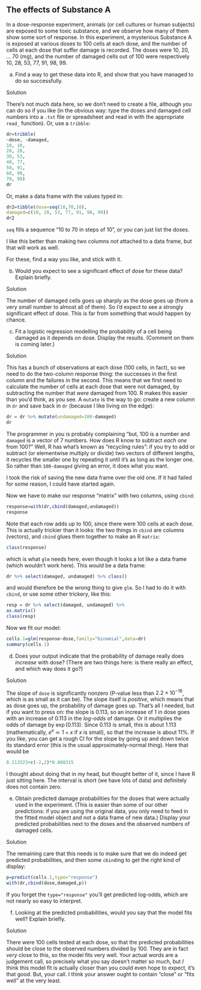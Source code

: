 ##  The effects of Substance A


 In a dose-response experiment, animals (or
cell cultures or human subjects) are exposed to some toxic substance,
and we observe how many of them show some sort of response. In this
experiment, a mysterious Substance A is exposed at various doses to
100 cells at each dose, and the number of cells at each dose that
suffer damage is recorded. The doses were 10, 20, ... 70 (mg), and
the number of damaged cells out of 100 were respectively 10, 28, 53,
77, 91, 98, 99.



(a) Find a way to get these data into R, and show that you have
managed to do so successfully.


Solution


There's not much data here, so we don't need to create a file,
although you can do so if you like (in the obvious way: type the
doses and damaged cell numbers into a `.txt` file or
spreadsheet and read in with the appropriate `read_`
function). 
Or, use a `tribble`:
```r
dr=tribble(
~dose, ~damaged,
10, 10,
20, 28,
30, 53,
40, 77,
50, 91,
60, 98,
70, 99)
dr
```

       
Or, make a data frame with the values typed in:

```r
dr2=tibble(dose=seq(10,70,10),
damaged=c(10, 28, 53, 77, 91, 98, 99))
dr2
```

 

`seq` fills a sequence "10 to 70 in steps of 10", or you can
just list the doses.

I like this better than making two columns *not* attached to a
data frame, but that will work as well.

For these, find a way you like, and stick with it.

    


(b) Would you expect to see a significant effect of dose for
these data?
Explain briefly.


Solution


The number of damaged cells goes up sharply as the dose goes up
(from a very small number to almost all of them). So I'd expect
to see a strongly significant effect of dose. This is far from
something that would happen by chance.
 


(c) Fit a logistic regression modelling the probability of a
cell being damaged as it depends on dose. Display the
results. (Comment on them is coming later.)


Solution


This has a bunch of observations at each dose (100 cells, in
fact), so we need to do the two-column response thing: the
successes in the first column and the failures in the
second. This means that we first need to calculate the number of
cells at each dose that were not damaged, by subtracting the
number that *were* damaged from 100. R makes this easier
than you'd think, as
you see. A `mutate` is the way to
go: create a new column in `dr` and save back in
`dr` (because I like living on the edge):
```r
dr = dr %>% mutate(undamaged=100-damaged)
dr
```

       

The programmer in you is probably complaining "but, 100 is a number and `damaged` is a vector of 7 numbers. How does R know to subtract *each one* from 100?" Well, R has what's known as
"recycling rules": if you try to add or subtract (or elementwise
multiply or divide) two vectors of different lengths, it recycles the
smaller one by repeating it until it's as long as the longer one. So
rather than `100-damaged` giving an error, it does what you
want.\endnote{The usual application of this is to combine a number
with a vector. If you try to subtract a length-2 vector from a
length-6 vector, R will repeat the shorter one three times and do
the subtraction, but if you try to subtract a length-2 vector from a
length-*7* vector, where you'd have to repeat the shorter one a
fractional number of times, R will do it, but you'll get a warning,
because this is probably *not* what you wanted. Try it and see.}

I took the risk of saving the new data frame over the old one. If it
had failed for some reason, I could have started again.

Now we have to make our response "matrix" with two columns, using `cbind`:

```r
response=with(dr,cbind(damaged,undamaged))
response
```

 

Note that each row adds up to 100, since there were 100 cells at each
dose. This is actually trickier than it looks: the two things in
`cbind` are columns (vectors), and `cbind` glues them
together to make an R `matrix`:

```r
class(response)
```

 

which is what `glm` needs here, even though it looks a lot like
a data frame (which wouldn't work here). This *would* be a data
frame:

```r
dr %>% select(damaged, undamaged) %>% class()
```

 

and would therefore be the wrong thing to give `glm`. So I had
to do it with `cbind`, or use some other trickery, like this:

```r
resp = dr %>% select(damaged, undamaged) %>%
as.matrix()
class(resp)
```

 

Now we fit our model:

```r
cells.1=glm(response~dose,family="binomial",data=dr)
summary(cells.1)
```

 
    


(d) Does your output indicate that the probability of damage
really does *increase* with dose? (There are two things here:
is there really an effect, and which way does it go?)


Solution


The slope of `dose` is significantly nonzero (P-value
less than $2.2 \times 10^{-16}$, which is as small as it can
be). The slope itself is *positive*, which means that as
dose goes up, the probability of damage goes up. 
That's all I needed, but if you want to press on: the slope is
0.113, so an increase of 1 in dose goes with an increase of
0.113 in the *log-odds* of damage. Or it multiplies the
odds of damage by $\exp(0.113)$. Since 0.113 is small, this is
about $1.113$ (mathematically, $e^x\simeq 1+x$ if $x$ is small),
so that the increase is about 11\%. 
If you like, you can get a rough CI for the slope by going up
and down twice its standard error (this is the usual
approximately-normal thing). Here that would be
```r
0.113323+c(-2,2)*0.008315
```

       

I thought about doing that in my head, but thought better of it, since
I have R just sitting here. The interval is short (we have lots of
data) and definitely does not contain zero.
    


(e) Obtain predicted damage probabilities for the doses that
were actually used in the experiment. (This is easier than some of
our other predictions: if you are using the original data, you only
need to feed in the fitted model object and not a data frame of new
data.) Display your predicted probabilities next to the doses and
the observed numbers of damaged cells.


Solution


The remaining care that this needs is to make sure that we do
indeed get predicted probabilities, and then some
`cbind`ing to get the right kind of display:
```r
p=predict(cells.1,type="response")
with(dr,cbind(dose,damaged,p))
```

       

If you forget the `type="response"` you'll get predicted
log-odds, which are not nearly so easy to interpret.
    


(f) Looking at  the predicted probabilities, would you say that
the model fits well? Explain briefly.


Solution


There were 100 cells tested at each dose, so that the predicted
probabilities should be close to the observed numbers divided by
100. They are in fact *very* close to this, so the model
fits very well. 
Your actual words are a judgement call, so precisely what you
say doesn't matter so much, but *I* think this model fit is
actually closer than you could even hope to expect, it's that
good. But, your call. I think your answer ought to contain
"close" or "fits well" at the very least. 
     



